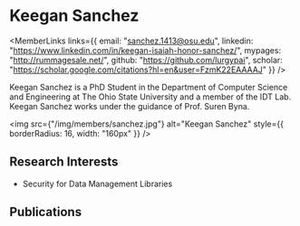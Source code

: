 
# Keegan Sanchez

<div style={{display: 'flex', flexDirection: 'row'}}>

<div style={{flex: 1, display: 'flex', flexDirection: 'column'}}>

<MemberLinks
  links={{
    email: "sanchez.1413@osu.edu",
    linkedin: "https://www.linkedin.com/in/keegan-isaiah-honor-sanchez/",
    mypages: "http://rummagesale.net/",
    github: "https://github.com/lurgypai",
    scholar: "https://scholar.google.com/citations?hl=en&user=FzmK22EAAAAJ"
  }}
/>

Keegan Sanchez is a PhD Student in the Department of Computer Science and Engineering at The Ohio State University and a member of the IDT Lab. Keegan Sanchez works under the guidance of Prof. Suren Byna.

</div>

<div style={{paddingLeft: 32}}>

<img
  src={"/img/members/sanchez.jpg"}
  alt="Keegan Sanchez"
  style={{ borderRadius: 16, width: "160px" }}
/>

</div>

</div>

## Research Interests

- Security for Data Management Libraries

## Publications

<MemberPublications authorShortName="K. Sanchez" />
